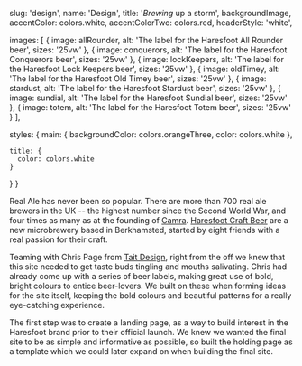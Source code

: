 

  slug: 'design',
  name: 'Design',
  title: '_Brewing_ up a storm',
  backgroundImage,
  accentColor: colors.white,
  accentColorTwo: colors.red,
  headerStyle: 'white',

  images: [
    {
      image: allRounder,
      alt: 'The label for the Haresfoot All Rounder beer',
      sizes: '25vw'
    },
    {
      image: conquerors,
      alt: 'The label for the Haresfoot Conquerors beer',
      sizes: '25vw'
    },
    {
      image: lockKeepers,
      alt: 'The label for the Haresfoot Lock Keepers beer',
      sizes: '25vw'
    },
    {
      image: oldTimey,
      alt: 'The label for the Haresfoot Old Timey beer',
      sizes: '25vw'
    },
    {
      image: stardust,
      alt: 'The label for the Haresfoot Stardust beer',
      sizes: '25vw'
    },
    {
      image: sundial,
      alt: 'The label for the Haresfoot Sundial beer',
      sizes: '25vw'
    },
    {
      image: totem,
      alt: 'The label for the Haresfoot Totem beer',
      sizes: '25vw'
    }
  ],

  styles: {
    main: {
      backgroundColor: colors.orangeThree,
      color: colors.white
    },

    title: {
      color: colors.white
    }
  }
}

Real Ale has never been so popular. There are more than 700 real ale brewers in the UK -- the highest number since the Second World War, and four times as many as at the founding of <a href="http://www.camra.org.uk/" target="_blank" rel="noopener">Camra</a>. <a href="http://haresfoot.com" target="_blank" rel="noopener">Haresfoot Craft Beer</a> are a new microbrewery based in Berkhamsted, started by eight friends with a real passion for their craft.

Teaming with Chris Page from <a href="http://taitdesign.co.uk" target="_blank" rel="noopener">Tait Design</a>, right from the off we knew that this site needed to get taste buds tingling and mouths salivating. Chris had already come up with a series of beer labels, making great use of bold, bright colours to entice beer-lovers. We built on these when forming ideas for the site itself, keeping the bold colours and beautiful patterns for a really eye-catching experience.

<ImageWall
  images={metadata.images}
  caption="A selection of Haresfoot beer labels designed by Chris Page at Tait Design"
  embedCaption={true}
  size="container-width"
/>

The first step was to create a landing page, as a way to build interest in the Haresfoot brand prior to their official launch. We knew we wanted the final site to be as simple and informative as possible, so built the holding page as a template which we could later expand on when building the final site.
